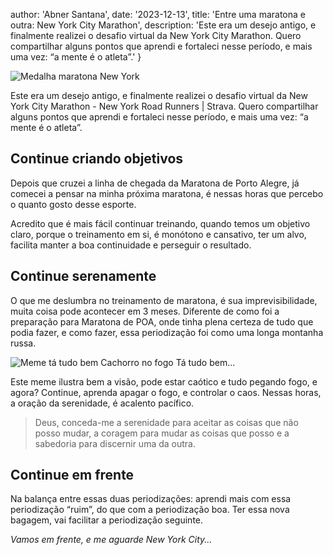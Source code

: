 
  author: 'Abner Santana',
  date: '2023-12-13',
  title: 'Entre uma maratona e outra: New York City Marathon',
  description:
  'Este era um desejo antigo, e finalmente realizei o desafio virtual da New York City Marathon. Quero compartilhar alguns pontos que aprendi e fortaleci nesse período, e mais uma vez: “a mente é o atleta”.'
}


<Image src={ny} alt="Medalha maratona New York" />

Este era um desejo antigo, e finalmente realizei o desafio virtual da New York City Marathon - New York Road Runners | Strava. Quero compartilhar alguns pontos que aprendi e fortaleci nesse período, e mais uma vez: “a mente é o atleta”.

## Continue criando objetivos

Depois que cruzei a linha de chegada da Maratona de Porto Alegre, já comecei a pensar na minha próxima maratona, é nessas horas que percebo o quanto gosto desse esporte.

Acredito que é mais fácil continuar treinando, quando temos um objetivo claro, porque o treinamento em si, é monótono e cansativo, ter um alvo, facilita manter a boa continuidade e perseguir o resultado.

## Continue serenamente

O que me deslumbra no treinamento de maratona, é sua imprevisibilidade, muita coisa pode acontecer em 3 meses. Diferente de como foi a preparação para Maratona de POA, onde tinha plena certeza de tudo que podia fazer, e como fazer, essa periodização foi como uma longa montanha russa.

<Image src={dog} alt="Meme tá tudo bem Cachorro no fogo" />
Tá tudo bem...

Este meme ilustra bem a visão, pode estar caótico e tudo pegando fogo, e agora? Continue, aprenda apagar o fogo, e controlar o caos. Nessas horas, a oração da serenidade, é acalento pacífico.

>Deus, conceda-me a serenidade para aceitar as coisas que não posso mudar, a coragem para mudar as coisas que posso e a sabedoria para discernir uma da outra. 

## Continue em frente

Na balança entre essas duas periodizações: aprendi mais com essa periodização “ruim”, do que com a periodização boa. Ter essa nova bagagem, vai facilitar a periodização seguinte.

*Vamos em frente, e me aguarde New York City...*

